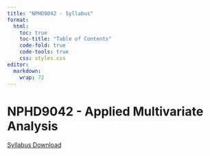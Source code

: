 ```yaml
---
title: "NPHD9042 - Syllabus"
format:
  html:
    toc: true
    toc-title: "Table of Contents"
    code-fold: true
    code-tools: true
    css: styles.css
editor: 
  markdown: 
    wrap: 72
---
```


# NPHD9042 - Applied Multivariate Analysis

[Syllabus Download](syl.pdf)